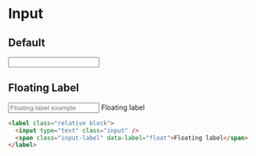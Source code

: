 # Input

## Default

<input type="text" className="input dark:bg-transparent" />

## Floating Label

<label className="relative block mt-6">
  <input
    type="text"
    placeholder="Floating label example"
    className="input dark:bg-transparent dark:text-white dark:placeholder:text-neutral-400"
  />
  <span
    className="input-label dark:bg-[rgb(17,17,17)] dark:text-white"
    data-label="float"
  >
    Floating label
  </span>
</label>

```html copy
<label class="relative block">
  <input type="text" class="input" />
  <span class="input-label" data-label="float">Floating label</span>
</label>
```
